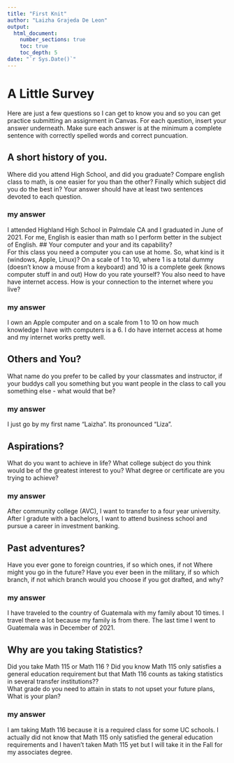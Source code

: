 ```yaml
---
title: "First Knit"
author: "Laizha Grajeda De Leon"
output: 
  html_document:
    number_sections: true
    toc: true
    toc_depth: 5
date: "`r Sys.Date()`"   
---
```


# A Little Survey

Here are just a few questions so I can get to know you and so you can get practice submitting an assignment in Canvas.  For each question, insert your answer underneath. Make sure each answer is at the minimum a complete sentence with correctly spelled words and correct puncuation. 

## A short history of you.  
Where did you attend High School, and did you graduate? Compare english class to math, is one easier for you than the other? Finally which subject did you do the best in? Your answer should have at least two sentences devoted to each question.  
  
### my answer     
 I attended Highland High School in Palmdale CA and I graduated in June of 2021. For me, English is easier than math so I perform better in the subject of English. 
## Your computer and your and its capability?  
 For this class  you need a computer you can use at home.  So, what kind is it (windows, Apple, Linux)?  On a scale of 1 to 10, where 1 is a total dummy (doesn't know a mouse from a keyboard) and 10 is a complete geek (knows computer stuff in and out) How do you rate yourself?  You also need to have have internet access. How is your connection to the internet where you live?

### my answer   
  I own an Apple computer and on a scale from 1 to 10 on how much knowledge I have with computers is a 6. I do have internet access at home and my internet works pretty well. 

## Others and You?   
What name do you prefer to be called by your classmates and instructor, if your buddys call you something but you want people in the class to call you something else - what would that be? 

### my answer     
I just go by my first name "Laizha". Its pronounced "Liza". 

## Aspirations?   
What do you want to achieve in life?  What college subject do you think would be of the greatest interest to you? What degree or certificate are you trying to achieve?

### my answer     
  After community college (AVC), I want to transfer to a four year university. After I gradute with a bachelors, I want to attend business school and pursue a career in investment banking. 
   
## Past adventures?  
Have you ever gone to foreign countries, if so which ones, if not Where might you go in the future?  Have you ever been in the military, if so which branch, if not which branch would you choose if you got drafted, and why?

### my answer     
I have traveled to the country of Guatemala with my family about 10 times. I travel there a lot because my family is from there. The last time I went to Guatemala was in December of 2021. 
   
## Why are you taking Statistics?  
Did you take Math 115 or Math 116 ?  Did you know Math 115 only satisfies a general education requirement but that Math 116 counts as taking statistics in several transfer institutions??  
What grade do you need to attain in stats to not upset your future plans, What is your plan?  
 
### my answer     
I am taking Math 116 because it is a required class for some UC schools. I actually did not know that Math 115 only satisfied the general education requirements and I haven’t taken Math 115 yet but I will take it in the Fall for my associates degree.  
   
 






  




